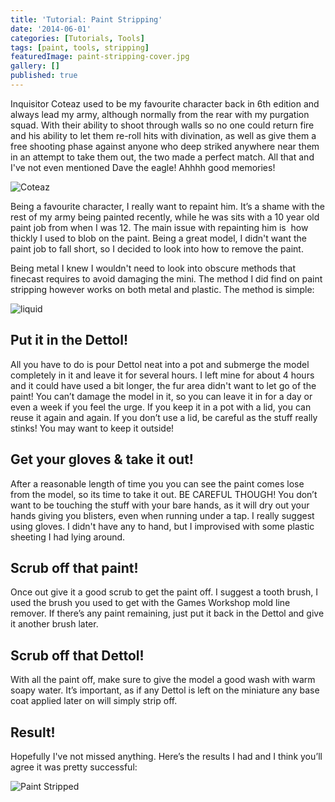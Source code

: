 ```yaml
---
title: 'Tutorial: Paint Stripping'
date: '2014-06-01'
categories: [Tutorials, Tools]
tags: [paint, tools, stripping]
featuredImage: paint-stripping-cover.jpg
gallery: []
published: true
---
```


Inquisitor Coteaz used to be my favourite character back in 6th edition and always lead my army, although normally
from the rear with my purgation squad. With their ability to shoot through walls so no one could return fire and his
ability to let them re-roll hits with divination, as well as give them a free shooting phase against anyone who deep
striked anywhere near them in an attempt to take them out, the two made a perfect match. All that and I've not even
mentioned Dave the eagle! Ahhhh good memories!

![Coteaz](paint-stripping-1.jpg)

Being a favourite character, I really want to repaint him. It’s a shame with the rest of my army being painted
recently, while he was sits with a 10 year old paint job from when I was 12\. The main issue with repainting him is 
how thickly I used to blob on the paint. Being a great model, I didn't want the paint job to fall short, so I decided
to look into how to remove the paint.

Being metal I knew I wouldn't need to look into obscure methods that finecast requires to avoid damaging the mini. The
method I did find on paint stripping however works on both metal and plastic. The method is simple:

![liquid](paint-stripping-dettol.png)

## Put it in the Dettol!

All you have to do is pour Dettol neat into a pot and submerge the model completely in it and leave it for several
hours. I left mine for about 4 hours and it could have used a bit longer, the fur area didn't want to let go of the
paint! You can’t damage the model in it, so you can leave it in for a day or even a week if you feel the urge. If
you keep it in a pot with a lid, you can reuse it again and again. If you don’t use a lid, be careful as the stuff
really stinks! You may want to keep it outside!

## Get your gloves & take it out!

After a reasonable length of time you you can see the paint comes lose from the model, so its time to take it out.
BE CAREFUL THOUGH! You don’t want to be touching the stuff with your bare hands, as it will dry out your hands giving
you blisters, even when running under a tap. I really suggest using gloves. I didn't have any to hand, but I
improvised with some plastic sheeting I had lying around.

## Scrub off that paint!

Once out give it a good scrub to get the paint off. I suggest a tooth brush, I used the brush you used to get with
the Games Workshop mold line remover. If there’s any paint remaining, just put it back in the Dettol and give it
another brush later.

## Scrub off that Dettol!

With all the paint off, make sure to give the model a good wash with warm soapy water. It’s important, as if any
Dettol is left on the miniature any base coat applied later on will simply strip off.

## Result!

Hopefully I've not missed anything. Here’s the results I had and I think you’ll agree it was pretty successful:

![Paint Stripped](paint-stripping-2.jpg)

